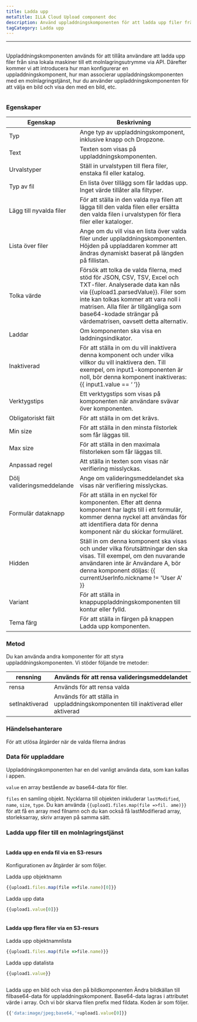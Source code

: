 ```yaml
---
title: Ladda upp
metaTitle: ILLA Cloud Upload component doc
description: Använd uppladdningskomponenten för att ladda upp filer från lokala maskiner till valfritt molnlagringsutrymme
tagCategory: Ladda upp
---
```


* * *

## <Heading hidden>Ladda upp</Heading>

Uppladdningskomponenten används för att tillåta användare att ladda upp filer från sina lokala maskiner till ett molnlagringsutrymme via API. Därefter kommer vi att introducera hur man konfigurerar en uppladdningskomponent, hur man associerar uppladdningskomponenten med en molnlagringstjänst, hur du använder uppladdningskomponenten för att välja en bild och visa den med en bild, etc.

<img src='https://cdn.illacloud.com/official-website/img/docs/upload1.png' alt="" />

### Egenskaper

| Egenskap                   | Beskrivning                                                                                                                                                                                                                                                                                             |
| -------------------------- | ------------------------------------------------------------------------------------------------------------------------------------------------------------------------------------------------------------------------------------------------------------------------------------------------------- |
| Typ                        | Ange typ av uppladdningskomponent, inklusive knapp och Dropzone.                                                                                                                                                                                                                                        |
| Text                       | Texten som visas på uppladdningskomponenten.                                                                                                                                                                                                                                                            |
| Urvalstyper                | Ställ in urvalstypen till flera filer, enstaka fil eller katalog.                                                                                                                                                                                                                                       |
| Typ av fil                 | En lista över tillägg som får laddas upp. Inget värde tillåter alla filtyper.                                                                                                                                                                                                                           |
| Lägg till nyvalda filer    | För att ställa in den valda nya filen att lägga till den valda filen eller ersätta den valda filen i urvalstypen för flera filer eller kataloger.                                                                                                                                                       |
| Lista över filer           | Ange om du vill visa en lista över valda filer under uppladdningskomponenten. Höjden på uppladdaren kommer att ändras dynamiskt baserat på längden på fillistan.                                                                                                                                        |
| Tolka värde                | Försök att tolka de valda filerna, med stöd för JSON, CSV, TSV, Excel och TXT-filer. Analyserade data kan nås via {{upload1.parsedValue}}. Filer som inte kan tolkas kommer att vara noll i matrisen. Alla filer är tillgängliga som base64-kodade strängar på värdematrisen, oavsett detta alternativ. |
| Laddar                     | Om komponenten ska visa en laddningsindikator.                                                                                                                                                                                                                                                          |
| Inaktiverad                | För att ställa in om du vill inaktivera denna komponent och under vilka villkor du vill inaktivera den. Till exempel, om input1-komponenten är noll, bör denna komponent inaktiveras: {{ input1.value == ‘ ’}}                                                                                          |
| Verktygstips               | Ett verktygstips som visas på komponenten när användare svävar över komponenten.                                                                                                                                                                                                                        |
| Obligatoriskt fält         | För att ställa in om det krävs.                                                                                                                                                                                                                                                                         |
| Min size                   | För att ställa in den minsta filstorlek som får läggas till.                                                                                                                                                                                                                                            |
| Max size                   | För att ställa in den maximala filstorleken som får läggas till.                                                                                                                                                                                                                                        |
| Anpassad regel             | Att ställa in texten som visas när verifiering misslyckas.                                                                                                                                                                                                                                              |
| Dölj valideringsmeddelande | Ange om valideringsmeddelandet ska visas när verifiering misslyckas.                                                                                                                                                                                                                                    |
| Formulär dataknapp         | För att ställa in en nyckel för komponenten. Efter att denna komponent har lagts till i ett formulär, kommer denna nyckel att användas för att identifiera data för denna komponent när du skickar formuläret.                                                                                          |
| Hidden                     | Ställ in om denna komponent ska visas och under vilka förutsättningar den ska visas. Till exempel, om den nuvarande användaren inte är Användare A, bör denna komponent döljas: {{ currentUserInfo.nickname != 'User A' }}                                                                              |
| Variant                    | För att ställa in knappuppladdningskomponenten till kontur eller fylld.                                                                                                                                                                                                                                 |
| Tema färg                  | För att ställa in färgen på knappen Ladda upp komponenten.                                                                                                                                                                                                                                              |

### Metod

Du kan använda andra komponenter för att styra uppladdningskomponenten. Vi stöder följande tre metoder:

| rensning       | Används för att rensa valideringsmeddelandet                                       |
| -------------- | ---------------------------------------------------------------------------------- |
| rensa          | Används för att rensa valda                                                        |
| setInaktiverad | Används för att ställa in uppladdningskomponenten till inaktiverad eller aktiverad |

### Händelsehanterare

För att utlösa åtgärder när de valda filerna ändras

### Data för uppladdare

Uppladdningskomponenten har en del vanligt använda data, som kan kallas i appen.

`value` en array bestående av base64-data för filer. 

`files` en samling objekt. Nycklarna till objekten inkluderar `lastModified`, `name`, `size`, `type`. Du kan använda `{{upload1.files.map(file =>fil. ame)}}` för att få en array med filnamn och du kan också få lastModifierad array, storleksarray, skriv arrayen på samma sätt. 

### Ladda upp filer till en molnlagringstjänst

<img src='https://cdn.illacloud.com/official-website/img/docs/upload2.gif' alt="" />

#### Ladda upp en enda fil via en S3-resurs

Konfigurationen av åtgärder är som följer. 

Ladda upp objektnamn

```jsx
{{upload1.files.map(file =>file.name)[0]}}
```

Ladda upp data

```jsx
{{upload1.value[0]}}
```

<img src='https://cdn.illacloud.com/official-website/img/docs/upload3.png' alt="" />

#### Ladda upp flera filer via en S3-resurs

Ladda upp objektnamnlista

```jsx
{{upload1.files.map(file =>file.name)}}
```

Ladda upp datalista

```jsx
{{upload1.value}}
```

<img src='https://cdn.illacloud.com/official-website/img/docs/upload4.png' alt="" />

Ladda upp en bild och visa den på bildkomponenten
Ändra bildkällan till filbase64-data för uppladdningskomponent. Base64-data lagras i attributet värde i array. Och vi bör skarva filen prefix med fildata. Koden är som följer. 

```jsx
{{'data:image/jpeg;base64,'+upload1.value[0]}}
```

<img src='https://cdn.illacloud.com/official-website/img/docs/upload5.gif' alt="" />
